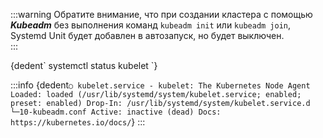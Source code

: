 
:::warning
Обратите внимание, что при создании кластера с помощью ***Kubeadm*** без выполнения команд `kubeadm init` или `kubeadm join`, Systemd Unit будет добавлен в автозапуск, но будет выключен.  
:::


<CodeBlock language="bash">
    {dedent`
        systemctl status kubelet
    `}
</CodeBlock>

:::info 
<CodeBlock language="bash">
    {dedent`
        ○ kubelet.service - kubelet: The Kubernetes Node Agent
            Loaded: loaded (/usr/lib/systemd/system/kubelet.service; enabled; preset: enabled)
            Drop-In: /usr/lib/systemd/system/kubelet.service.d
                    └─10-kubeadm.conf
            Active: inactive (dead)
            Docs: https://kubernetes.io/docs/
    `}
</CodeBlock>
:::
